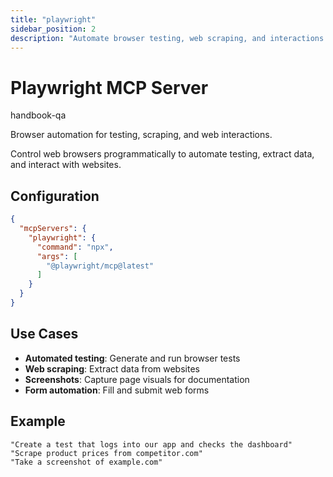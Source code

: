 ```yaml
---
title: "playwright"
sidebar_position: 2
description: "Automate browser testing, web scraping, and interactions programmatically with Playwright integration"
---
```



# Playwright MCP Server

<span className="badge badge--info">handbook-qa</span>

Browser automation for testing, scraping, and web interactions.

Control web browsers programmatically to automate testing, extract data, and interact with websites.

## Configuration

```json
{
  "mcpServers": {
    "playwright": {
      "command": "npx",
      "args": [
        "@playwright/mcp@latest"
      ]
    }
  }
}
```

## Use Cases

- **Automated testing**: Generate and run browser tests
- **Web scraping**: Extract data from websites
- **Screenshots**: Capture page visuals for documentation
- **Form automation**: Fill and submit web forms

## Example

```
"Create a test that logs into our app and checks the dashboard"
"Scrape product prices from competitor.com"
"Take a screenshot of example.com"
```
